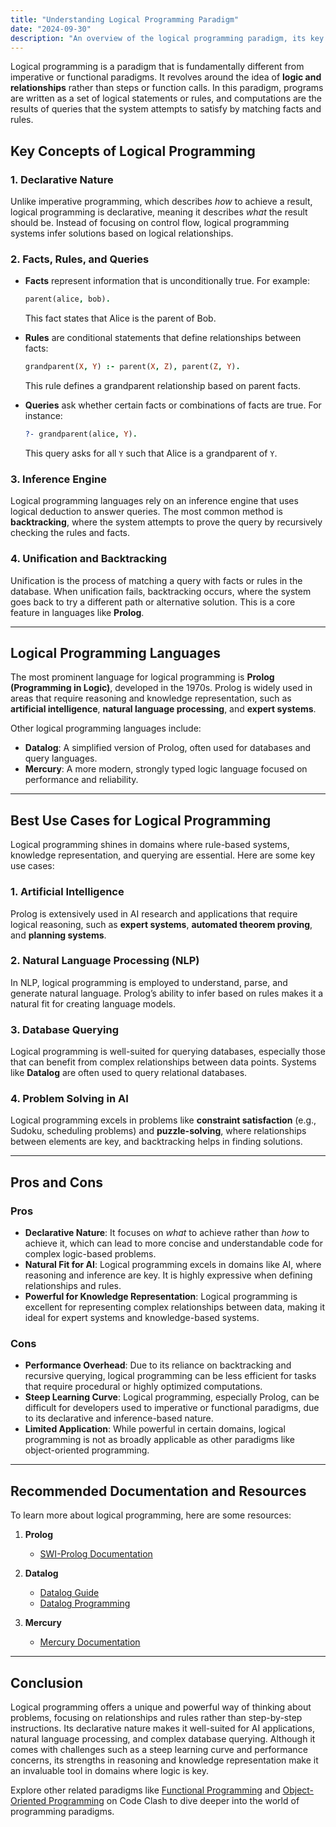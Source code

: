 ```yaml
---
title: "Understanding Logical Programming Paradigm"
date: "2024-09-30"
description: "An overview of the logical programming paradigm, its key concepts, use cases, pros, and cons."
---
```


Logical programming is a paradigm that is fundamentally different from imperative or functional paradigms. It revolves around the idea of **logic and relationships** rather than steps or function calls. In this paradigm, programs are written as a set of logical statements or rules, and computations are the results of queries that the system attempts to satisfy by matching facts and rules.

## Key Concepts of Logical Programming

### 1. **Declarative Nature**
Unlike imperative programming, which describes *how* to achieve a result, logical programming is declarative, meaning it describes *what* the result should be. Instead of focusing on control flow, logical programming systems infer solutions based on logical relationships.

### 2. **Facts, Rules, and Queries**
- **Facts** represent information that is unconditionally true. For example:
  ```prolog
  parent(alice, bob).
  ```
  This fact states that Alice is the parent of Bob.
  
- **Rules** are conditional statements that define relationships between facts:
  ```prolog
  grandparent(X, Y) :- parent(X, Z), parent(Z, Y).
  ```
  This rule defines a grandparent relationship based on parent facts.
  
- **Queries** ask whether certain facts or combinations of facts are true. For instance:
  ```prolog
  ?- grandparent(alice, Y).
  ```
  This query asks for all `Y` such that Alice is a grandparent of `Y`.

### 3. **Inference Engine**
Logical programming languages rely on an inference engine that uses logical deduction to answer queries. The most common method is **backtracking**, where the system attempts to prove the query by recursively checking the rules and facts.

### 4. **Unification and Backtracking**
Unification is the process of matching a query with facts or rules in the database. When unification fails, backtracking occurs, where the system goes back to try a different path or alternative solution. This is a core feature in languages like **Prolog**.

---

## Logical Programming Languages

The most prominent language for logical programming is **Prolog (Programming in Logic)**, developed in the 1970s. Prolog is widely used in areas that require reasoning and knowledge representation, such as **artificial intelligence**, **natural language processing**, and **expert systems**.

Other logical programming languages include:
- **Datalog**: A simplified version of Prolog, often used for databases and query languages.
- **Mercury**: A more modern, strongly typed logic language focused on performance and reliability.

---

## Best Use Cases for Logical Programming

Logical programming shines in domains where rule-based systems, knowledge representation, and querying are essential. Here are some key use cases:

### 1. **Artificial Intelligence**
Prolog is extensively used in AI research and applications that require logical reasoning, such as **expert systems**, **automated theorem proving**, and **planning systems**.

### 2. **Natural Language Processing (NLP)**
In NLP, logical programming is employed to understand, parse, and generate natural language. Prolog’s ability to infer based on rules makes it a natural fit for creating language models.

### 3. **Database Querying**
Logical programming is well-suited for querying databases, especially those that can benefit from complex relationships between data points. Systems like **Datalog** are often used to query relational databases.

### 4. **Problem Solving in AI**
Logical programming excels in problems like **constraint satisfaction** (e.g., Sudoku, scheduling problems) and **puzzle-solving**, where relationships between elements are key, and backtracking helps in finding solutions.

---

## Pros and Cons

### Pros
- **Declarative Nature**: It focuses on *what* to achieve rather than *how* to achieve it, which can lead to more concise and understandable code for complex logic-based problems.
- **Natural Fit for AI**: Logical programming excels in domains like AI, where reasoning and inference are key. It is highly expressive when defining relationships and rules.
- **Powerful for Knowledge Representation**: Logical programming is excellent for representing complex relationships between data, making it ideal for expert systems and knowledge-based systems.

### Cons
- **Performance Overhead**: Due to its reliance on backtracking and recursive querying, logical programming can be less efficient for tasks that require procedural or highly optimized computations.
- **Steep Learning Curve**: Logical programming, especially Prolog, can be difficult for developers used to imperative or functional paradigms, due to its declarative and inference-based nature.
- **Limited Application**: While powerful in certain domains, logical programming is not as broadly applicable as other paradigms like object-oriented programming.

---

## Recommended Documentation and Resources

To learn more about logical programming, here are some resources:

1. **Prolog**
   - [SWI-Prolog Documentation](https://www.swi-prolog.org/)
   
2. **Datalog**
   - [Datalog Guide](https://www.learndatalogtoday.org/)
   - [Datalog Programming](https://en.wikipedia.org/wiki/Datalog)

3. **Mercury**
   - [Mercury Documentation](https://mercurylang.org/)

---

## Conclusion

Logical programming offers a unique and powerful way of thinking about problems, focusing on relationships and rules rather than step-by-step instructions. Its declarative nature makes it well-suited for AI applications, natural language processing, and complex database querying. Although it comes with challenges such as a steep learning curve and performance concerns, its strengths in reasoning and knowledge representation make it an invaluable tool in domains where logic is key.

Explore other related paradigms like [Functional Programming](https://www.code-clash.net/paradigms/functional) and [Object-Oriented Programming](https://www.code-clash.net/paradigms/oop) on Code Clash to dive deeper into the world of programming paradigms.